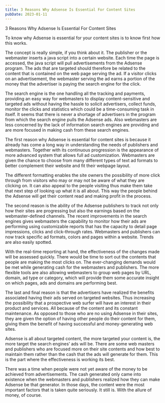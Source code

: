 ```yaml
---
title: 3 Reasons Why Adsense Is Essential For Content Sites
pubDate: 2023-01-11
---
```


3 Reasons Why Adsense Is Essential For Content Sites 

To know why Adsense is essential for your content sites is to know first how this works. 

The concept is really simple, if you think about it. The publisher or the webmaster inserts a java script into a certain website. Each time the page is accessed, the java script will pull advertisements from the Adsense program. The ads that are targeted should therefore be related to the content that is contained on the web page serving the ad. If a visitor clicks on an advertisement, the webmaster serving the ad earns a portion of the money that the advertiser is paying the search engine for the click.

The search engine is the one handling all the tracking and payments, providing an easy way for webmasters to display content-sensitive and targeted ads without having the hassle to solicit advertisers, collect funds, monitor the clicks and statistics which could be a time-consuming task in itself. It seems that there is never a shortage of advertisers in the program from which the search engine pulls the Adsense ads. Also webmasters are less concerned by the lack of information search engines are providing and are more focused in making cash from these search engines.

The first reason why Adsense is essential for content sites is because it already has come a long way in understanding the needs of publishers and webmasters. Together with its continuous progression is the appearance of more advanced system that allows full ad customization. Webmasters are given the chance to choose from many different types of text ad formats to better complement their website and fit their webpage layout.

The different formatting enables the site owners the possibility of more click through from visitors who may or may not be aware of what they are clicking on. It can also appeal to the people visiting thus make them take that next step of looking up what it is all about. This way the people behind the Adsense will get their content read and making profit in the process.

The second reason is the ability of the Adsense publishers to track not only how their sites are progressing but also the earnings based on the webmaster-defined channels. The recent improvements in the search engines gives webmasters the capability to monitor how their ads are performing using customizable reports that has the capacity to detail page impressions, clicks and click-through rates. Webmasters and publishers can now track specific ad formats, colors and pages within a website. Trends are also easily spotted. 

With the real-time reporting at hand, the effectiveness of the changes made will be assessed quickly. There would be time to sort out the contents that people are making the most clicks on. The ever-changing demands would be met while generating cash for the webmasters and publishers. The more flexible tools are also allowing webmasters to group web pages by URL, domain, ad type or category, which will provide them some accurate insight on which pages, ads and domains are performing best.

The last and final reason is that the advertisers have realized the benefits associated having their ads served on targeted websites. Thus increasing the possibility that a prospective web surfer will have an interest in their product and services. All because of the content and its constant maintenance. As opposed to those who are no using Adsense in their sites, they are given the option of having other people do their content for them, giving them the benefit of having successful and money-generating web sites.

Adsense is all about targeted content, the more targeted your content is, the more target the search engines’ ads will be. There are some web masters and publishers who are focused more on their site contents and how best to maintain them rather than the cash that the ads will generate for them. This is the part where the effectiveness is working its best. 

There was a time when people were not yet aware of the money to be achieved from advertisements. The cash generated only came into existence when the webmasters and publishers realized how they can make Adsense be that generator. In those days, the content were the most important factors that is taken quite seriously. It still is. With the allure of money, of course.
